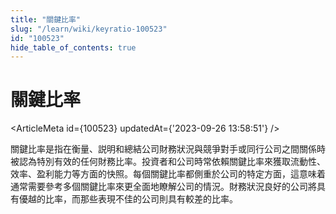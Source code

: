 ```yaml
---
title: "關鍵比率"
slug: "/learn/wiki/keyratio-100523"
id: "100523"
hide_table_of_contents: true
---
```



# 關鍵比率

<ArticleMeta id={100523} updatedAt={'2023-09-26 13:58:51'} />
<div className='border-solid border-b border-t-0 my-4 border-[var(--ifm-color-gray-300)]' />

關鍵比率是指在衡量、説明和總結公司財務狀況與競爭對手或同行公司之間關係時被認為特別有效的任何財務比率。投資者和公司時常依賴關鍵比率來獲取流動性、效率、盈利能力等方面的快照。每個關鍵比率都側重於公司的特定方面，這意味着通常需要參考多個關鍵比率來更全面地瞭解公司的情況。財務狀況良好的公司將具有優越的比率，而那些表現不佳的公司則具有較差的比率。
